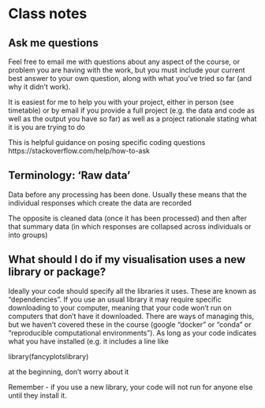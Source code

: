 # Class notes




## Ask me questions

Feel free to email me with questions about any aspect of the course, or problem you are having with the work, but you must include your current best answer to your own question, along with what you've tried so far (and why it didn't work).

It is easiest for me to help you with your project, either in person (see timetable) or by email if you provide a full project (e.g. the data and code as well as the output you have so far) as well as a project rationale stating what it is you are trying to do

This is helpful guidance on posing specific coding questions https://stackoverflow.com/help/how-to-ask


## Terminology: 'Raw data'

Data before any processing has been done. Usually these means that the individual responses which create the data are recorded

The opposite is cleaned data (once it has been processed) and then after that summary data (in which responses are collapsed across individuals or into groups)


## What should I do if my visualisation uses a new library or package?

Ideally your code should specify all the libraries it uses. These are known as “dependencies”. If you use an usual library it may require specific downloading to your computer, meaning that your code won’t run on computers that don’t have it downloaded. There are ways of managing this, but we haven’t covered these in the course (google “docker” or “conda” or “reproducible computational environments”). As long as your code indicates what you have installed (e.g. it includes a line like 

  library(fancyplotslibrary)

at the beginning, don’t worry about it

Remember - if you use a new library, your code will not run for anyone else until they install it.
